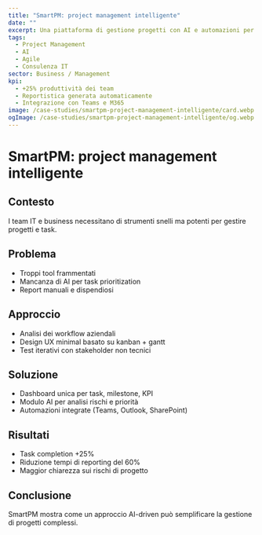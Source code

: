 ```yaml
---
title: "SmartPM: project management intelligente"
date: ""
excerpt: Una piattaforma di gestione progetti con AI e automazioni per team agili.
tags:
  - Project Management
  - AI
  - Agile
  - Consulenza IT
sector: Business / Management
kpi:
  - +25% produttività dei team
  - Reportistica generata automaticamente
  - Integrazione con Teams e M365
image: /case-studies/smartpm-project-management-intelligente/card.webp
ogImage: /case-studies/smartpm-project-management-intelligente/og.webp
---
```


# SmartPM: project management intelligente

## Contesto
I team IT e business necessitano di strumenti snelli ma potenti per gestire progetti e task.

## Problema
- Troppi tool frammentati  
- Mancanza di AI per task prioritization  
- Report manuali e dispendiosi  

## Approccio
- Analisi dei workflow aziendali  
- Design UX minimal basato su kanban + gantt  
- Test iterativi con stakeholder non tecnici  

## Soluzione
- Dashboard unica per task, milestone, KPI  
- Modulo AI per analisi rischi e priorità  
- Automazioni integrate (Teams, Outlook, SharePoint)  

## Risultati
- Task completion +25%  
- Riduzione tempi di reporting del 60%  
- Maggior chiarezza sui rischi di progetto  

## Conclusione
SmartPM mostra come un approccio AI-driven può semplificare la gestione di progetti complessi.
